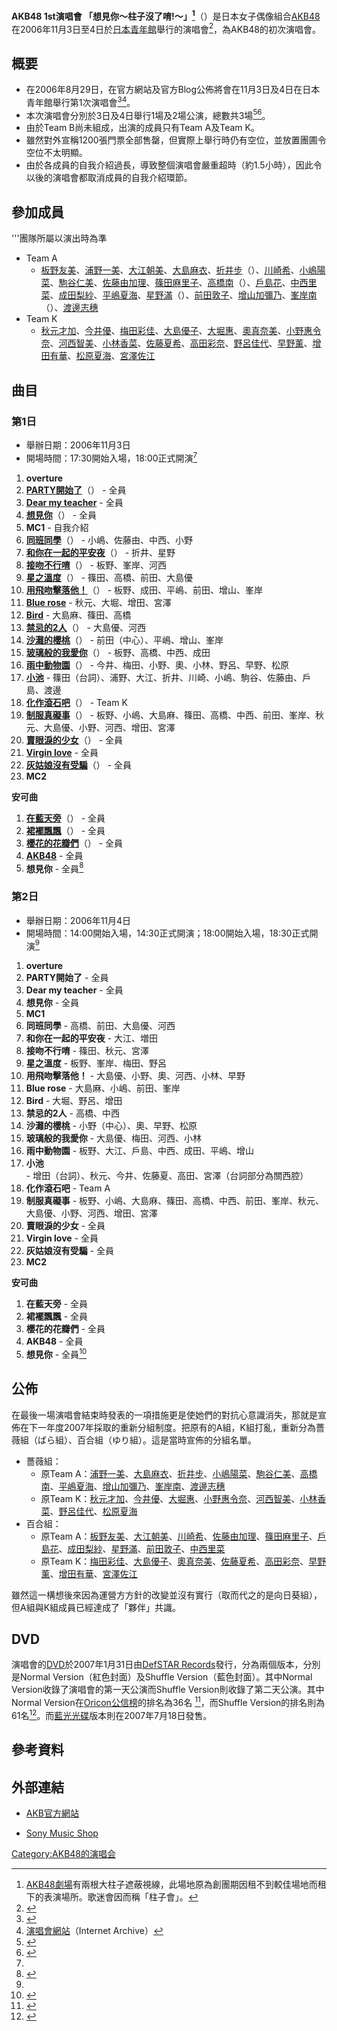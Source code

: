 {{Interlanguage links|time=2017-03-28T09:48:47+00:00}}
{{音樂會
| concert_name = AKB48 1st演唱會「想見你～柱子沒了唷!～」
| imagename = 
| caption =  
| artist = AKB48
| producer = 
| venue = [[日本青年館|日本青年館]]
| countries = 日本 
| type = 
| album = 
| dates = 
| start_date = 2006年11月3日
| end_date = 2006年11月4日
| running_time = 約2小時15分
| number_of_legs = 
| number_of_shows = 3
| last_tour = 
| this_tour = '''AKB48 1st演唱會「想見你～柱子沒了唷!～」'''<br/>（2006年）
| next_tour = [[AKB48_春季之全國小小巡演～路還遠着呢AKB48!～|AKB48 春季之全國小小巡演～路還遠着呢AKB48!～]]<br/>（2007年）
}}

'''AKB48 1st演唱會 「想見你～柱子沒了唷!～」<ref>[[AKB48劇場|AKB48劇場]]有兩根大柱子遮蔽視線，此場地原為創團期因租不到較佳場地而租下的表演場所。歌迷會因而稱「柱子會」。</ref>'''（{{lang-ja|'''ファーストコンサート「会いたかった ～柱はないぜ！～」in 日本青年館'''}}）是日本女子偶像組合[[AKB48|AKB48]]在2006年11月3日至4日於[[日本青年館|日本青年館]]舉行的演唱會<ref>{{jp icon}}{{cite web |url=http://ameblo.jp/akihabara48/entry-10019316931.html |title=日本青年館！ |publisher=AKB48 Official Blog |date=2006-11-03 |accessdate=2013-08-18 |archive-date=2013-09-21 |archive-url=https://web.archive.org/web/20130921053832/http://ameblo.jp/akihabara48/entry-10019316931.html |dead-url=no }}</ref>，為AKB48的初次演唱會。

== 概要 ==
* 在2006年8月29日，在官方網站及官方Blog公佈將會在11月3日及4日在日本青年館舉行第1次演唱會<ref>{{jp icon}}{{cite web |url=http://ameblo.jp/akihabara48/entry-10016389147.html |title=お知らせ |publisher=AKB Official Blog |date=2006-08-29 |accessdate=2013-09-17 |archive-date=2013-09-21 |archive-url=https://web.archive.org/web/20130921053309/http://ameblo.jp/akihabara48/entry-10016389147.html |dead-url=no }}</ref><ref>[https://web.archive.org/web/20070206173038/http://www.akb48.co.jp/1stconcert/ 演唱會網站]（Internet Archive）</ref>。
* 本次演唱會分別於3日及4日舉行1場及2場公演，總數共3場<ref>{{ja icon}}{{cite web |url=http://www.oricon.co.jp/news/confidence/33056/ |title=AKB48、1stコンサート決定！会場はなんと… |publisher=oricon |date=2006-08-30 |accessdate=2013-08-08 |archive-date=2013-09-21 |archive-url=https://web.archive.org/web/20130921055140/http://www.oricon.co.jp/news/confidence/33056/ |dead-url=no }}</ref><ref name="time">{{jp icon}}{{cite web |url=http://ameblo.jp/akihabara48/entry-10016985546.html |title=お久しぶりです。 |publisher=AKB Official Blog |date=2006-09-13 |accessdate=2013-09-17 |archive-date=2013-09-21 |archive-url=https://web.archive.org/web/20130921054808/http://ameblo.jp/akihabara48/entry-10016985546.html |dead-url=no }}</ref>。
* 由於Team B尚未組成，出演的成員只有Team A及Team K。
* 雖然對外宣稱1200張門票全部售罄，但實際上舉行時仍有空位，並放置團圃令空位不太明顯。
* 由於各成員的自我介紹過長，導致整個演唱會嚴重超時（約1.5小時），因此令以後的演唱會都取消成員的自我介紹環節。

== 參加成員 ==
'''團隊所屬以演出時為準
* Team A
** [[板野友美|板野友美]]、[[浦野一美|浦野一美]]、[[大江朝美|大江朝美]]、[[大島麻衣|大島麻衣]]、[[折井步|折井步]]（{{lang|ja|折井あゆみ}}）、[[川崎希|川崎希]]、[[小嶋陽菜|小嶋陽菜]]、[[駒谷仁美|駒谷仁美]]、[[佐藤由加理|佐藤由加理]]、[[篠田麻里子|篠田麻里子]]、[[高橋南|高橋南]]（{{lang|ja|高橋みなみ}}）、[[戶島花|戶島花]]、[[中西里菜|中西里菜]]、[[成田梨紗|成田梨紗]]、[[平嶋夏海|平嶋夏海]]、[[星野滿|星野滿]]（{{lang|ja|星野みちる}}）、[[前田敦子|前田敦子]]、[[增山加彌乃|增山加彌乃]]、[[峯岸南|峯岸南]]（{{lang|ja|峯岸みなみ}}）、[[渡邊志穗_(歌手)|渡邊志穗]]
* Team K
** [[秋元才加|秋元才加]]、[[今井優|今井優]]、[[梅田彩佳|梅田彩佳]]、[[大島優子|大島優子]]、[[大堀惠|大堀惠]]、[[奧真奈美|奧真奈美]]、[[小野惠令奈|小野惠令奈]]、[[河西智美|河西智美]]、[[小林香菜|小林香菜]]、[[佐藤夏希|佐藤夏希]]、[[高田彩奈|高田彩奈]]、[[野呂佳代|野呂佳代]]、[[早野薰|早野薰]]、[[增田有華|增田有華]]、[[松原夏海|松原夏海]]、[[宮澤佐江|宮澤佐江]]

== 曲目 ==
=== 第1日 ===
* 舉辦日期：2006年11月3日
* 開場時間：17:30開始入場，18:00正式開演<ref name="time" />
#'''overture'''
#'''[[Team_A_1st_Stage「PARTY開始了」|PARTY開始了]]'''（{{lang|ja|PARTYが始まるよ}}） - 全員
#'''[[Team_A_1st_Stage「PARTY開始了」|Dear my teacher]]''' - 全員
#'''[[想見你_(AKB48單曲)|想見你]]'''（{{lang|ja|会いたかった}}） - 全員
#'''MC1''' - 自我介紹
#'''[[Team_A_1st_Stage「PARTY開始了」|同班同學]]'''（{{lang|ja|クラスメイト}}） - 小嶋、佐藤由、中西、小野
#'''[[Team_A_1st_Stage「PARTY開始了」|和你在一起的平安夜]]'''（{{lang|ja|あなたとクリスマスイブ}}） - 折井、星野
#'''[[Team_A_1st_Stage「PARTY開始了」|接吻不行唷]]'''（{{lang|ja|キスはだめよ}}） - 板野、峯岸、河西 
#'''[[Team_A_1st_Stage「PARTY開始了」|星之溫度]]'''（{{lang|ja|星の溫度}}） - 篠田、高橋、前田、大島優 
#'''[[Team_A_3rd_Stage「為了誰」|用飛吻擊落他！]]'''（{{lang|ja|投げキッスで擊ち落せ!}}） - 板野、成田、平嶋、前田、增山、峯岸 
#'''[[Team_K_2nd_Stage「青春女孩」|Blue rose]]''' - 秋元、大堀、增田、宮澤 
#'''[[Team_A_3rd_Stage「為了誰」|Bird]]''' - 大島麻、篠田、高橋 
#'''[[Team_K_2nd_Stage「青春女孩」|禁忌的2人]]'''（{{lang|ja|禁じられた2人}}） - 大島優、河西 
#'''[[Team_A_2nd_Stage「想見你」|沙灘的櫻桃]]'''（{{lang|ja|渚のCHERRY}}） - 前田（中心）、平嶋、增山、峯岸 
#'''[[Team_A_2nd_Stage「想見你」|玻璃般的我愛你]]'''（{{lang|ja|ガラスの I LOVE YOU}}） - 板野、高橋、中西、成田 
#'''[[Team_K_2nd_Stage「青春女孩」|雨中動物園]]'''（{{lang|ja|雨の動物園}}） - 今井、梅田、小野、奧、小林、野呂、早野、松原 
#'''[[Team_A_3rd_Stage「為了誰」|小池]]''' - 篠田（台詞）、浦野、大江、折井、川崎、小嶋、駒谷、佐藤由、戶島、渡邊 
#'''[[Team_K_2nd_Stage「青春女孩」|化作滾石吧]]'''（{{lang|ja|転がる石になれ}}） - Team K 
#'''[[制服真礙事|制服真礙事]]'''（{{lang|ja|制服が邪魔をする}}） - 板野、小嶋、大島麻、篠田、高橋、中西、前田、峯岸、秋元、大島優、小野、河西、增田、宮澤
#'''[[Team_A_3rd_Stage「為了誰」|賣眼淚的少女]]'''（{{lang|ja|涙売りの少女}}） - 全員 
#'''[[Team_K_2nd_Stage「青春女孩」|Virgin love]]''' - 全員 
#'''[[Team_K_2nd_Stage「青春女孩」|灰姑娘沒有受騙]]'''（{{lang|ja|シンデレラは騙されない}}） - 全員 
#'''MC2'''
'''安可曲'''
#'''[[Team_A_1st_Stage「PARTY開始了」|在藍天旁]]'''（{{lang|ja|青空のそばにいて}}） - 全員 
#'''[[裙襬飄飄|裙襬飄飄]]'''（{{lang|ja|スカート、ひらり}}） - 全員 
#'''[[櫻花的花瓣們|櫻花的花瓣們]]'''（{{lang|ja|桜の花びらたち}}） - 全員 
#'''[[Team_A_1st_Stage「PARTY開始了」|AKB48]]''' - 全員 
#'''想見你''' - 全員<ref>{{jp icon}}{{cite web |url=http://ameblo.jp/akihabara48/entry-10019316931.html |title=日本青年館！ |publisher=AKB Official Blog |date=2006-11-03 |accessdate=2013-09-17 |archive-date=2013-09-21 |archive-url=https://web.archive.org/web/20130921053832/http://ameblo.jp/akihabara48/entry-10019316931.html |dead-url=no }}</ref>

=== 第2日 ===
* 舉辦日期：2006年11月4日
* 開場時間：14:00開始入場，14:30正式開演；18:00開始入場，18:30正式開演<ref name="time" />
#'''overture'''
#'''PARTY開始了''' - 全員
#'''Dear my teacher''' - 全員
#'''想見你''' - 全員
#'''MC1'''
#'''同班同學''' - 高橋、前田、大島優、河西
#'''和你在一起的平安夜''' - 大江、増田
#'''接吻不行唷''' - 篠田、秋元、宮澤
#'''星之溫度''' - 板野、峯岸、梅田、野呂
#'''用飛吻擊落他！''' - 大島優、小野、奧、河西、小林、早野 
#'''Blue rose''' - 大島麻、小嶋、前田、峯岸
#'''Bird''' - 大堀、野呂、增田
#'''禁忌的2人''' - 高橋、中西
#'''沙灘的櫻桃''' - 小野（中心）、奧、早野、松原
#'''玻璃般的我愛你''' - 大島優、梅田、河西、小林
#'''雨中動物園''' - 板野、大江、戶島、中西、成田、平嶋、增山
#'''小池''' - 增田（台詞）、秋元、今井、佐藤夏、高田、宮澤（台詞部分為關西腔）
#'''化作滾石吧''' - Team A 
#'''制服真礙事''' - 板野、小嶋、大島麻、篠田、高橋、中西、前田、峯岸、秋元、大島優、小野、河西、增田、宮澤
#'''賣眼淚的少女''' - 全員 
#'''Virgin love''' - 全員 
#'''灰姑娘沒有受騙''' - 全員 
#'''MC2'''
'''安可曲'''
#'''在藍天旁''' - 全員 
#'''裙襬飄飄''' - 全員 
#'''櫻花的花瓣們''' - 全員 
#'''AKB48''' - 全員 
#'''想見你''' - 全員<ref>{{jp icon}}{{cite web |url=http://ameblo.jp/akihabara48/entry-10019480332.html |title=日本青年館 |publisher=AKB Official Blog |date=2006-11-06 |accessdate=2013-09-17 |archive-date=2013-09-21 |archive-url=https://web.archive.org/web/20130921054459/http://ameblo.jp/akihabara48/entry-10019480332.html |dead-url=no }}</ref>

== 公佈 ==
{{Infobox album
| name       = AKB48 1st演唱會「想見你～柱子沒了唷!～」 in 日本青年館
| cover      = 想見你～柱子沒了唷！～Normal Ver DVD.jpg
| caption    = Normal Version DVD封面
| artist     = [[AKB48|AKB48]]
| released   = 2007年1月31日（DVD）<br/>2007年7月18日（Blu-ray）
| type       = 現場
| recorded   = 2006年<br/>{{JPN}}
| genre      = [[J-POP|J-POP]]
| length     = 2小時28分（Normal Ver.）<br/>2小時28分（Shuffle Ver.）
| label      = [[DefSTAR_Records|DefSTAR Records]]
| producer   = [[秋元康|秋元康]]
| chart_position = 
| certification = 
| prev_title = 
| prev_year  = 
| next_title = [[AKB48_春季之全國小小巡演～路還遠着呢AKB48!～|AKB48 春季之全國小小巡演～路還遠着呢AKB48!～ in 東京厚生年金會館]]
| next_year  = 2007
| misc       = {{Extra album cover
  | header  = 其他封面
  | type    = 現場
  | cover   = 想見你～柱子沒了唷！～Shuffle Ver DVD.jpg
  | caption = Shuffle Version DVD封面
  }}
}}
在最後一場演唱會結束時發表的一項措施更是使她們的對抗心意識消失，那就是宣佈在下一年度2007年採取的重新分組制度。把原有的A組，K組打亂，重新分為薔薇組（ばら組）、百合組（ゆり組）。這是當時宣佈的分組名單。
* 薔薇組：
** 原Team A：[[浦野一美|浦野一美]]、[[大島麻衣|大島麻衣]]、[[折井步|折井步]]、[[小嶋陽菜|小嶋陽菜]]、[[駒谷仁美|駒谷仁美]]、[[高橋南|高橋南]]、[[平嶋夏海|平嶋夏海]]、[[增山加彌乃|增山加彌乃]]、[[峯岸南|峯岸南]]、[[渡邊志穗_(歌手)|渡邊志穗]]
** 原Team K：[[秋元才加|秋元才加]]、[[今井優|今井優]]、[[大堀惠|大堀惠]]、[[小野惠令奈|小野惠令奈]]、[[河西智美|河西智美]]、[[小林香菜|小林香菜]]、[[野呂佳代|野呂佳代]]、[[松原夏海|松原夏海]]
* 百合組：
** 原Team A：[[板野友美|板野友美]]、[[大江朝美|大江朝美]]、[[川崎希|川崎希]]、[[佐藤由加理|佐藤由加理]]、[[篠田麻里子|篠田麻里子]]、[[戶島花|戶島花]]、[[成田梨紗|成田梨紗]]、[[星野滿|星野滿]]、[[前田敦子|前田敦子]]、[[中西里菜|中西里菜]]
** 原Team K：[[梅田彩佳|梅田彩佳]]、[[大島優子|大島優子]]、[[奧真奈美|奧真奈美]]、[[佐藤夏希|佐藤夏希]]、[[高田彩奈|高田彩奈]]、[[早野薰|早野薰]]、[[增田有華|增田有華]]、[[宮澤佐江|宮澤佐江]]

雖然這一構想後來因為運營方方針的改變並沒有實行（取而代之的是向日葵組），但A組與K組成員已經達成了「夥伴」共識。

== DVD ==
演唱會的[[DVD|DVD]]於2007年1月31日由[[DefSTAR_Records|DefSTAR Records]]發行，分為兩個版本，分別是Normal Version（紅色封面）及Shuffle Version（藍色封面）。其中Normal Version收錄了演唱會的第一天公演而Shuffle Version則收錄了第二天公演。其中Normal Version在[[Oricon公信榜|Oricon公信榜]]的排名為36名
<ref>{{ja icon}}{{cite web |url=http://www.oricon.co.jp/prof/artist/385015/products/cinema/691691/1 |title=AKB48 ファーストコンサート「会いたかった〜柱はないぜ!〜」 in 日本青年館 ノーマルバージョン |publisher=[[Oricon|Oricon]] |date=2007-01-31 |accessdate=2013-08-08 |archive-date=2013-05-03 |archive-url=https://web.archive.org/web/20130503025708/http://www.oricon.co.jp/prof/artist/385015/products/cinema/691691/1/ |dead-url=no }}</ref>，而Shuffle Version的排名則為61名<ref>{{ja icon}}{{cite web |url=http://www.oricon.co.jp/prof/artist/385015/products/cinema/691696/1 |title=AKB48 ファーストコンサート「会いたかった〜柱はないぜ!〜」 in 日本青年館 シャッフルバージョン |publisher=[[Oricon|Oricon]] |date=2007-01-31 |accessdate=2013-08-08 |archive-date=2013-05-03 |archive-url=https://web.archive.org/web/20130503170136/http://www.oricon.co.jp/prof/artist/385015/products/cinema/691696/1/ |dead-url=no }}</ref>。而[[藍光光碟|藍光光碟]]版本則在2007年7月18日發售。

== 參考資料 ==
{{reflist}}

== 外部連結 ==
* {{ja}}[http://www.akb48.co.jp/about/discography/ AKB官方網站]{{Wayback|url=http://www.akb48.co.jp/about/discography/ |date=20111104022225 }}
* {{ja}}[http://www.sonymusicshop.jp/m/arti/artiShw.php?site=S&ima=0556&cd=70004491&so=NW Sony Music Shop]{{Wayback|url=http://www.sonymusicshop.jp/m/arti/artiShw.php?site=S&ima=0556&cd=70004491&so=NW |date=20190215101640 }}

{{AKB48}}
{{AKB48的演唱会}}

[[Category:AKB48的演唱会|Category:AKB48的演唱会]]